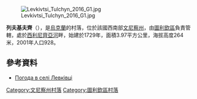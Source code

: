 {{coord|48|44|44|N|28|32|3|E|scale:30000|display=title}}
[[File:Levkivtsi_Tulchyn_2016_G1.jpg|thumb]]

'''列夫基夫齊'''（{{lang-uk|Левківці}}），是[[烏克蘭|烏克蘭]]的村落，位於該國西南部[[文尼察州|文尼察州]]，由[[圖利欽區|圖利欽區]]負責管轄，處於[[西利尼齊亞河|西利尼齊亞河]]畔，始建於1729年，面積3.97平方公里，海拔高度264米，2001年人口928。

==參考資料==
* [http://weather.in.ua/ua/vinnickaja/13140 Погода в селі Левківці] {{Wayback|url=http://weather.in.ua/ua/vinnickaja/13140 |date=20111220090628 }}

[[Category:文尼察州村落|Category:文尼察州村落]]
[[Category:圖利欽區村落|Category:圖利欽區村落]]


{{Vinnytsia-geo-stub}}